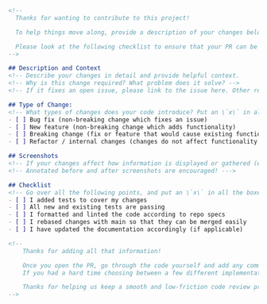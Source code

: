 ```markdown
<!--
  Thanks for wanting to contribute to this project!

  To help things move along, provide a description of your changes below and a general summary in the title

  Please look at the following checklist to ensure that your PR can be accepted quickly:
-->

## Description and Context
<!-- Describe your changes in detail and provide helpful context.
<!-- Why is this change required? What problem does it solve? -->
<!-- If it fixes an open issue, please link to the issue here. Other related links are encouraged! -->

## Type of Change:
<!-- What types of changes does your code introduce? Put an \`x\` in all the boxes that apply: -->
- [ ] Bug fix (non-breaking change which fixes an issue)
- [ ] New feature (non-breaking change which adds functionality)
- [ ] Breaking change (fix or feature that would cause existing functionality to change)
- [ ] Refactor / internal changes (changes do not affect functionality, but are an improvement to the codebase)

## Screenshots
<!-- If your changes affect how information is displayed or gathered (especially in a UI, report, or CLI), include a screen shot here --->
<!-- Annotated before and after screenshots are encouraged! --->

## Checklist
<!-- Go over all the following points, and put an \`x\` in all the boxes that apply. -->
- [ ] I added tests to cover my changes
- [ ] All new and existing tests are passing
- [ ] I formatted and linted the code according to repo specs
- [ ] I rebased changes with main so that they can be merged easily
- [ ] I have updated the documentation accordingly (if applicable)

<!--
    Thanks for adding all that information! 

    Once you open the PR, go through the code yourself and add any comments in places where additional context or clarity might be helpful to reviewers. 
    If you had a hard time choosing between a few different implementation solutions, provide a little context as to why and what other solutions you considered.

    Thanks for helping us keep a smooth and low-friction code review practice!
-->
```
